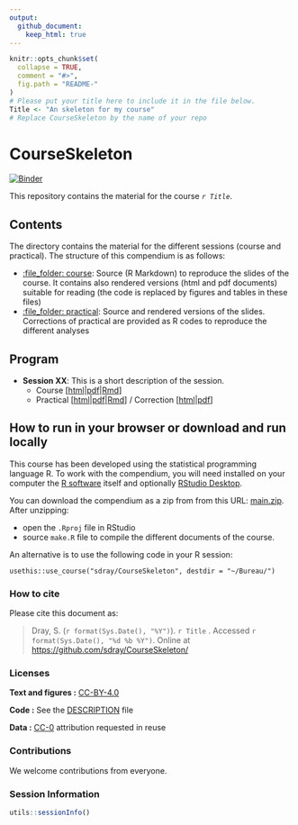 ```yaml
---
output:
  github_document:
    keep_html: true
---
```


<!-- README.md is generated from README.Rmd. Please edit that file -->

```r
knitr::opts_chunk$set(
  collapse = TRUE,
  comment = "#>",
  fig.path = "README-"
)
# Please put your title here to include it in the file below.
Title <- "An skeleton for my course"
# Replace CourseSkeleton by the name of your repo
```

# CourseSkeleton

[![Binder](https://mybinder.org/badge_logo.svg)](https://mybinder.org/v2/gh/sdray/CourseSkeleton/main?urlpath=rstudio)

This repository contains the material for the course *`r Title`*. 


## Contents

The directory contains the material for the different sessions (course and practical). The structure of this compendium is as follows:

  - [:file\_folder: course](course): Source (R Markdown) to reproduce the slides of the course. It contains also rendered versions (html and pdf documents) suitable for reading (the code is replaced by figures and tables in these files)
  - [:file\_folder: practical](practical): Source and rendered versions of the slides. Corrections of practical are provided as R codes to reproduce the different analyses

## Program
* **Session XX**: This is a short description of the session.
    - Course [[html](course/sessionXX/sessionXX.html)|[pdf](course/sessionXX/sessionXX.pdf)|[Rmd](course/sessionXX/sessionXX.Rmd)]
    - Practical [[html](practical/sessionXX/sessionXX.html)|[pdf](practical/sessionXX/sessionXX.pdf)|[Rmd](practical/sessionXX/sessionXX.Rmd)] / Correction [[html](practical/sessionXX/sessionXX-corrected.html)|[pdf](practical/sessionXX/sessionXX-corrected.pdf)]

## How to run in your browser or download and run locally

This course has been developed using the statistical programming
language R. To work with the compendium, you will need
installed on your computer the [R software](https://cloud.r-project.org/)
itself and optionally [RStudio Desktop](https://rstudio.com/products/rstudio/download/).

You can download the compendium as a zip from from this URL:
[main.zip](https://github.com/sdray/CourseSkeleton/archive/refs/heads/main.zip). After unzipping:

- open the `.Rproj` file in RStudio
- source `make.R` file to compile the different documents of the course.

An alternative is to use the following code in your R session:

`usethis::use_course("sdray/CourseSkeleton", destdir = "~/Bureau/")`

### How to cite

Please cite this document as:

> Dray, S. (`r format(Sys.Date(), "%Y")`). `r Title` . Accessed `r format(Sys.Date(), "%d %b %Y")`. Online at <https://github.com/sdray/CourseSkeleton/>


### Licenses

**Text and figures :**  [CC-BY-4.0](http://creativecommons.org/licenses/by/4.0/)

**Code :** See the [DESCRIPTION](DESCRIPTION) file

**Data :** [CC-0](http://creativecommons.org/publicdomain/zero/1.0/) attribution requested in reuse

### Contributions

We welcome contributions from everyone. 

### Session Information
```r
utils::sessionInfo()
```
